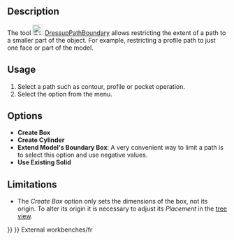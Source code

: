 <languages/>
<translate>

<!--T:13-->
{{Docnav
|[[CAM_DressupAxisMap|DressupAxisMap]]
|[[CAM_DressupDogbone|DressupDogbone]]
|[[CAM_Workbench|CAM]]
|IconL=CAM_DressupAxisMap.svg
|IconR=CAM_DressupDogbone.svg
|IconC=Workbench_CAM.svg
}}

<!--T:1-->
{{GuiCommand
|Name=CAM DressupPathBoundary
|MenuLocation=CAM → Path Dressup → Boundary
|Workbenches=[[CAM_Workbench|CAM]]
|SeeAlso=[[CAM_DressupTag|CAM DressupTag]], [[CAM_DressupRampEntry|CAM DressupRampEntry]]
}}

== Description == <!--T:2-->

<!--T:3-->
The tool [[Image:CAM_DressupPathBoundary.svg|24px]] [[CAM_DressupPathBoundary|DressupPathBoundary]] allows restricting the extent of a path to a smaller part of the object. For example, restricting a profile path to just one face or part of the model.

==Usage== <!--T:4-->

<!--T:5-->
# Select a path such as contour, profile or pocket operation.
# Select the {{MenuCommand|CAM → Path Dressup → [[Image:CAM_DressupPathBoundary.svg|16px]] Boundary}} option from the menu.

==Options== <!--T:6-->

<!--T:7-->
*'''Create Box'''
*'''Create Cylinder'''
*'''Extend Model's Boundary Box''': A very convenient way to limit a path is to select this option and use negative values.
*'''Use Existing Solid'''

==Limitations== <!--T:8-->

<!--T:9-->
*The ''Create Box'' option only sets the dimensions of the box, not its origin. To alter its origin it is necessary to adjust its ''Placement'' in the [[Tree_view|tree view]]. 


<!--T:10-->
{{Docnav
|[[CAM_DressupAxisMap|DressupAxisMap]]
|[[CAM_DressupDogbone|DressupDogbone]]
|[[CAM_Workbench|CAM]]
|IconL=CAM_DressupAxisMap.svg
|IconR=CAM_DressupDogbone.svg
|IconC=Workbench_CAM.svg
}}

</translate>
{{CAM_Tools_navi{{#translation:}}}}
{{Userdocnavi{{#translation:}}}}
External workbenches/fr